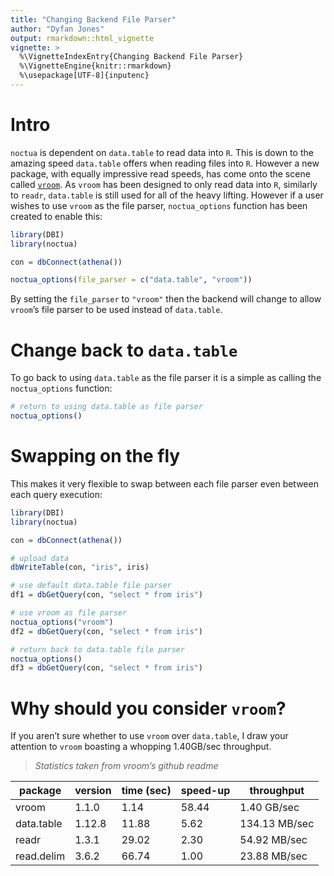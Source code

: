 ```yaml
---
title: "Changing Backend File Parser"
author: "Dyfan Jones"
output: rmarkdown::html_vignette
vignette: >
  %\VignetteIndexEntry{Changing Backend File Parser}
  %\VignetteEngine{knitr::rmarkdown}
  %\usepackage[UTF-8]{inputenc}
---
```


# Intro
`noctua` is dependent on `data.table` to read data into `R`. This is down to the amazing speed `data.table` offers when reading files into `R`. However a new package, with equally impressive read speeds, has come onto the scene called [`vroom`](https://github.com/tidyverse/vroom). As `vroom` has been designed to only read data into `R`, similarly to `readr`, `data.table` is still used for all of the heavy lifting. However if a user wishes to use `vroom` as the file parser, `noctua_options` function has been created to enable this:

```r
library(DBI)
library(noctua)

con = dbConnect(athena())

noctua_options(file_parser = c("data.table", "vroom"))
```

By setting the `file_parser` to `"vroom"` then the backend will change to allow `vroom`'s file parser to be used instead of `data.table`. 

# Change back to `data.table`

To go back to using `data.table` as the file parser it is a simple as calling the `noctua_options` function:

```r
# return to using data.table as file parser
noctua_options()
```

# Swapping on the fly

This makes it very flexible to swap between each file parser even between each query execution:

```r
library(DBI)
library(noctua)

con = dbConnect(athena())

# upload data
dbWriteTable(con, "iris", iris)

# use default data.table file parser
df1 = dbGetQuery(con, "select * from iris")

# use vroom as file parser
noctua_options("vroom")
df2 = dbGetQuery(con, "select * from iris")

# return back to data.table file parser
noctua_options()
df3 = dbGetQuery(con, "select * from iris")
```

# Why should you consider `vroom`?

If you aren't sure whether to use `vroom` over `data.table`, I draw your attention to `vroom` boasting a whopping 1.40GB/sec throughput.

> *Statistics taken from vroom's github readme* 

package |	version |	time (sec) |	speed-up |	throughput
---|---|---|---|---
vroom |	1.1.0 |	1.14 |	58.44 |	1.40 GB/sec
data.table |	1.12.8 |	11.88 |	5.62 |	134.13 MB/sec
readr |	1.3.1 |	29.02 |	2.30 |	54.92 MB/sec
read.delim |	3.6.2 |	66.74 |	1.00 |	23.88 MB/sec
